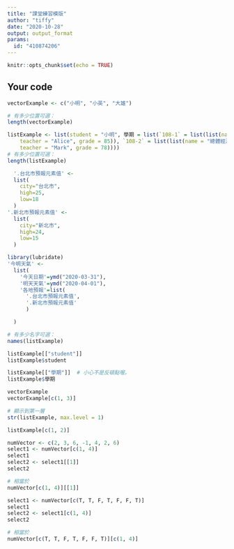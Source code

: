 ```yaml
---
title: "課堂練習模版"
author: "tiffy"
date: "2020-10-28"
output: output_format
params:
  id: "410874206"
---
```


```r
knitr::opts_chunk$set(echo = TRUE)
```

## Your code

```r
vectorExample <- c("小明", "小英", "大雄")

# 有多少位置可選：
length(vectorExample)
```
```r
listExample <- list(student = "小明", 學期 = list(`108-1` = list(list(name = "個體經濟學", 
    teacher = "Alice", grade = 85)), `108-2` = list(list(name = "總體經濟學", 
    teacher = "Mark", grade = 78))))
# 有多少位置可選：
length(listExample)
```

```r
  '.台北市預報元素值' <- 
  list(
    city="台北市",
    high=25,
    low=18
  )
'.新北市預報元素值' <- 
  list(
    city="新北市",
    high=24,
    low=15
  )

library(lubridate)
'今明天氣' <-
  list(
    '今天日期'=ymd("2020-03-31"),
    '明天天氣'=ymd("2020-04-01"),
    '各地預報'=list(
      '.台北市預報元素值',
      '.新北市預報元素值'
      )

  )
```


```r
# 有多少名字可選：
names(listExample)

listExample[["student"]]
listExample$student

listExample[["學期"]]  # 小心不是反頓點喔。
listExample$學期
```

```r
vectorExample
vectorExample[c(1, 3)]

# 顯示到第一層
str(listExample, max.level = 1)

listExample[c(1, 2)]
```

```r
numVector <- c(2, 3, 6, -1, 4, 2, 6)
select1 <- numVector[c(1, 4)]
select1
select2 <- select1[[1]]
select2

# 相當於
numVector[c(1, 4)][[1]]
```

```R
select1 <- numVector[c(T, T, F, T, F, F, T)]
select1
select2 <- select1[c(1, 4)]
select2

# 相當於
numVector[c(T, T, F, T, F, F, T)][c(1, 4)]
```

